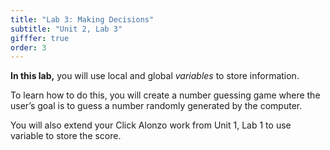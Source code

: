 ```yaml
---
title: "Lab 3: Making Decisions"
subtitle: "Unit 2, Lab 3"
gifffer: true
order: 3
---
```


::: learn

**In this lab,** you will use local and global <em>variables</em> to store information. 

To learn how to do this, you will create a number guessing game where the user's goal is to guess a number randomly generated by the computer.

You will also extend your Click Alonzo work from Unit 1, Lab 1 to use variable to store the score.

:::



